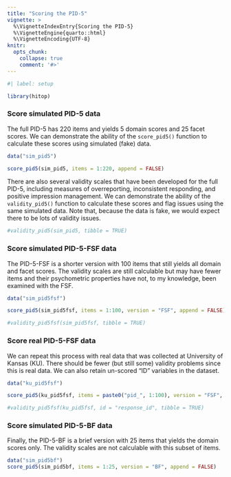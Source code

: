 ```yaml
---
title: "Scoring the PID-5"
vignette: >
  %\VignetteIndexEntry{Scoring the PID-5}
  %\VignetteEngine{quarto::html}
  %\VignetteEncoding{UTF-8}
knitr:
  opts_chunk:
    collapse: true
    comment: '#>'
---
```


```r
#| label: setup

library(hitop)
```

### Score simulated PID-5 data

The full PID-5 has 220 items and yields 5 domain scores and 25 facet scores. We can demonstrate the ability of the `score_pid5()` function to calculate these scores using simulated (fake) data.

```r
data("sim_pid5")

score_pid5(sim_pid5, items = 1:220, append = FALSE)
```

There are also several validity scales that have been developed for the full PID-5, including measures of overreporting, inconsistent responding, and positive impression management. We can demonstrate the ability of the `validity_pid5()` function to calculate these scores and flag issues using the same simulated data. Note that, because the data is fake, we would expect there to be lots of validity issues.

```r
#validity_pid5(sim_pid5, tibble = TRUE)
```

### Score simulated PID-5-FSF data

The PID-5-FSF is a shorter version with 100 items that still yields all domain and facet scores. The validity scales are still calculable but may have fewer items and their psychometric properties have not, to my knowledge, been examined with the FSF.

```r
data("sim_pid5fsf")

score_pid5(sim_pid5fsf, items = 1:100, version = "FSF", append = FALSE)

#validity_pid5fsf(sim_pid5fsf, tibble = TRUE)
```

### Score real PID-5-FSF data

We can repeat this process with real data that was collected at University of Kansas (KU). There should be fewer (but still some) validity problems since this is real data. We can also retain un-scored "ID" variables in the dataset.

```r
data("ku_pid5fsf")

score_pid5(ku_pid5fsf, items = paste0("pid_", 1:100), version = "FSF", append = FALSE)

#validity_pid5fsf(ku_pid5fsf, id = "response_id", tibble = TRUE)
```

### Score simulated PID-5-BF data

Finally, the PID-5-BF is a brief version with 25 items that yields the domain scores only. The validity scales are not calculable with this subset of items. 

```r
data("sim_pid5bf")
score_pid5(sim_pid5bf, items = 1:25, version = "BF", append = FALSE)
```
